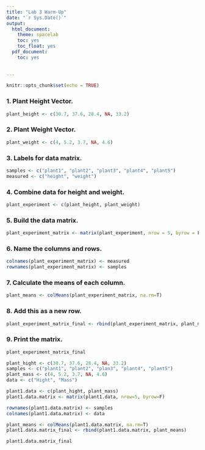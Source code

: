 ```yaml
---
title: "Lab 3 Warm-Up"
date: "`r Sys.Date()`"
output:
  html_document:
    theme: spacelab
    toc: yes
    toc_float: yes
  pdf_document:
    toc: yes
    
    
---
```


```r
knitr::opts_chunk$set(echo = TRUE)
```

### 1. Plant Height Vector.
```r
plant_height <- c(30.7, 37.6, 28.4, NA, 33.2)
```

### 2. Plant Weight Vector.
```r
plant_weight <- c(4, 5.2, 3.7, NA, 4.6)
```

### 3. Labels for data matrix.
```r
samples <- c("plant1", "plant2", "plant3", "plant4", "plant5")
measured <- c("height", "weight")
```

### 4. Combine data for height and weight.
```r
plant_experiment <- c(plant_height, plant_weight)
```

### 5. Build the data matrix.
```r
plant_experiment_matrix <- matrix(plant_experiment, nrow = 5, byrow = F)
```

### 6. Name the columns and rows.
```r
colnames(plant_experiment_matrix) <- measured
rownames(plant_experiment_matrix) <- samples
```

### 7. Calculate the means of each column.
```r
plant_means <- colMeans(plant_experiment_matrix, na.rm=T)
```

### 8. Add this as a new row.
```r
plant_experiment_matrix_final <- rbind(plant_experiment_matrix, plant_means)
```

### 9. Print the matrix.
```r
plant_experiment_matrix_final
```

```r
plant_hight <- c(30.7, 37.6, 28.4, NA, 33.2)
samples <- c("plant1", "plant2", "plan3", "plant4", "plant5")
plant_mass <- c(4, 5.2, 3.7, NA, 4.6)
data <- c("Hight", "Mass")

plant1.data <- c(plant_hight, plant_mass)
plant1.data.matrix <- matrix(plant1.data, nrow=5, byrow=F)

rownames(plant1.data.matrix) <- samples
colnames(plant1.data.matrix) <- data

plant_means <- colMeans(plant1.data.matrix, na.rm=T)
plant1.data.matrix_final <- rbind(plant1.data.matrix, plant_means)

plant1.data.matrix_final
```